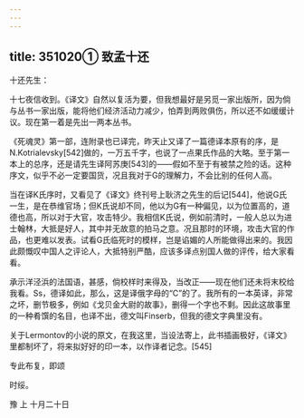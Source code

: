 ```yaml
---
---
---
```

title: 351020① 致孟十还
---




十还先生：

十七夜信收到。《译文》自然以复活为要，但我想最好是另觅一家出版所，因为倘与丛书一家出版，能将他们经济活动力减少，怕弄到两败俱伤，所以还不如缓缓计议。现在第一着是先出一两本丛书。

《死魂灵》第一部，连附录也已译完，昨天止又译了一篇德译本原有的序，是N.Kotrialevsky[542]做的，一万五千字，也说了一点果氏作品的大略。至于第一本上的总序，还是请先生译阿苏庚[543]的——假如不至于有被禁之险的话。这种序文，似乎不必一定要国货，况且我对于G的理解力，不会比别的任何人高。

当在译K氏序时，又看见了《译文》终刊号上耿济之先生的后记[544]，他说G氏一生，是在恭维官场；但K氏说却不同，他以为G有一种偏见，以为位置高的，道德也高，所以对于大官，攻击特少。我相信K氏说，例如前清时，一般人总以为进士翰林，大抵是好人，其中并无故意的拍马之意。况且那时的环境，攻击大官的作品，也更难以发表。试看G氏临死时的模样，岂是谄媚的人所能做得出来的。我因此颇慨叹中国人之评论人，大抵特别严酷，应该多译点别国人做的评传，给大家看看。

承示洋泾浜的法国语，甚感，倘校样时来得及，当改正——现在他们还未将末校给我看。Ss，德译如此，那么，这是译俄字母的“C”的了。我所有的一本英译，非常之坏，删节极多，例如《戈贝金大尉的故事》，删得一个字也不剩。因此这故事里的一种肴馔的名目，也译不出，德文叫Finserb，但我的德文字典里没有。

关于Lermontov的小说的原文，在我这里，当设法寄上，此书插画极好，《译文》里都制坏了，将来拟好好的印一本，以作译者记念。[545]

专此布复，即颂

时绥。

豫 上 十月二十日